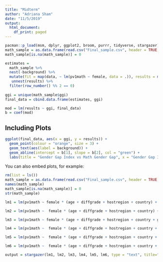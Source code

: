 ```yaml
---
title: "Midterm"
author: "Adriana Sham"
date: "11/5/2019"
output:
  html_document:
    df_print: paged
---
```


```r
pacman::p_load(msm, dplyr, ggplot2, broom, purrr, tidyverse, stargazer)
math_sample = as.data.frame(read.csv("Final_sample.csv", header = TRUE, sep = ","))
math_sample[is.na(math_sample)] = 0

estimates = 
  math_sample %>% 
  nest(-background) %>% 
  mutate(fit = map(data, ~ lm(pv1math ~ female, data = .)), results = map(fit, coefficients)) %>% 
   unnest(results) %>%
  filter(row_number() %% 2 == 0)
  
ggi = unique(math_sample$ggi)
final_data = cbind.data.frame(estimates, ggi)

mod = lm(results ~ ggi, final_data)
b = coef(mod)
```

## Including Plots
```r
ggplot(final_data, aes(x = ggi, y = results)) +
  geom_point(colour = "orange", size = 3) +
  geom_text(aes(label = background)) +
  geom_abline(intercept = b[1], slope = b[2], col = "green") +
  labs(title = "Gender Gap Index vs Math Gender Gap", x = "Gender Gap Index", y = "Math Gender Gap", caption = "Source: 2003, 2006, 2009, and 2012 PISA datasets")
```

You can also embed plots, for example:

```r
rm(list = ls())
math_sample = as.data.frame(read.csv("Final_sample.csv", header = TRUE, sep = ",") )
names(math_sample)
math_sample[is.na(math_sample)] = 0
str(math_sample)

lm1 = lm(pv1math ~ female * (age + diffgrade + hostregion + country) + country +  I(ggi*female) + year + background, data = math_sample)

lm2 = lm(pv1math ~  female * (age + diffgrade + hostregion + country) + country +  I(ggi*female) + I(gdppc*female) + year + background, data = math_sample)

lm3 = lm(pv1math ~ female * (age + diffgrade + hostregion + country + gdppc + ggi) + country + year + background, data = math_sample)

lm4 = lm(pv1math ~  female * (age + diffgrade + hostregion + country + misced + fisced) + country +  I(ggi*female) + I(gdppc*female) + year + background, data = math_sample)

lm5 = lm(pv1math ~  female * (age + diffgrade + hostregion + country + misced + fisced + homepos + momwork + dadwork) + country +  I(ggi*female) + I(gdppc*female) + year + background, data = math_sample)

lm6 = lm(pv1math ~  female * (age + diffgrade + hostregion + country + misced + fisced + homepos + momwork + dadwork + pcgirls + private + metropolis) + country +  I(ggi*female) + I(gdppc*female) + year + background, data = math_sample)

output = stargazer(lm1, lm2, lm3, lm4, lm5, lm6, type = "text", title="Gender Equality and the Math Gender Gap", omit = c("country", "background"))
```

